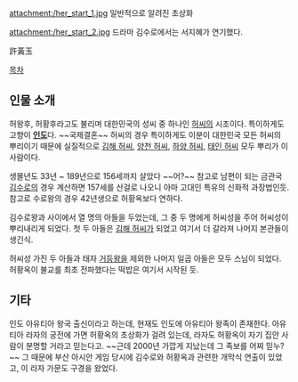 attachment:/her_start_1.jpg
일반적으로 알려진 초상화

attachment:/her_start_2.jpg
드라마 김수로에서는 서지혜가 연기했다.

許黃玉

[[목차]]

== 인물 소개 ==
허왕후, 허황후라고도 불리며 대한민국의 성씨 중 하나인 [[허씨]]의 시조이다. 특이하게도 고향이 '''[[인도]]'''다. ~~국제결혼~~ 허씨의 경우 특이하게도 이분이 대한민국 모든 허씨의 뿌리이기 때문에 실질적으로 [[김해 허씨]], [[양천 허씨]], [[하양 허씨]], [[태인 허씨]] 모두 뿌리가 이 사람이다. 

생몰년도 33년 ~ 189년으로 156세까지 살았다 ~~어?~~ 참고로 남편이 되는 금관국 [[김수로]]의 경우 계산하면 157세를 산걸로 나오니 아마 고대인 특유의 신화적 과장법인듯. 참고로 수로왕의 경우 42년생으로 허황옥보다 연하다.

김수로왕과 사이에서 열 명의 아들을 두었는데, 그 중 두 명에게 허씨성을 주어 허씨성이 뿌리내리게 되었다. 첫 두 아들은 [[김해 허씨]]가 되었고 여기서 더 갈라져 나머지 본관들이 생긴식.

허씨성 가진 두 아들과 태자 [[거등왕]]을 제외한 나머지 일곱 아들은 모두 스님이 되었다. 허황옥이 불교를 최초 전파했다는 떡밥은 여기서 시작된 듯.

== 기타 ==

인도 아유티아 왕국 출신이라고 하는데, 현재도 인도에 아유티아 왕족이 존재한다. 아유티아 라자의 궁전에 가면 허황옥의 초상화가 걸려 있는데, 라자도 허황옥이 자기 집안 사람이 분명할 거라고 믿는다고. ~~근데 2000년 가깝게 지났는데 그 족보를 어찌 믿누?~~ 그 때문에 부산 아시안 게임 당시에 김수로와 허황옥과 관련한 개막식 연출이 있었고, 이 라자 가문도 구경을 왔었다.
